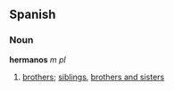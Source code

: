 ==Spanish==
===Noun===
'''hermanos''' ''m pl''

# [[brothers]]; [[siblings]], [[brothers and sisters]]